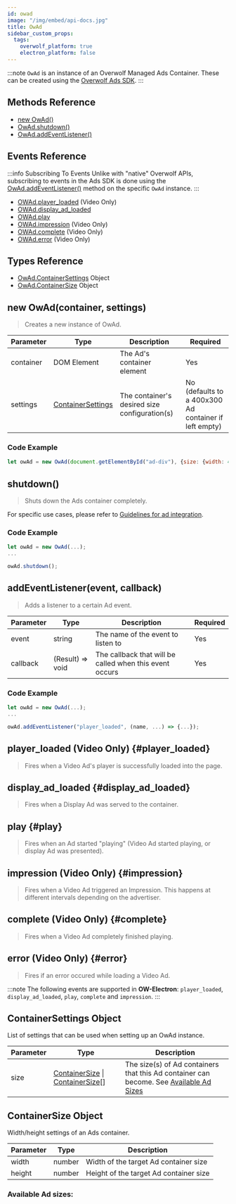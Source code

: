 ```yaml
---
id: owad
image: "/img/embed/api-docs.jpg"
title: OwAd
sidebar_custom_props:
  tags:
    overwolf_platform: true
    electron_platform: false
---
```


:::note
`OwAd` is an instance of an Overwolf Managed Ads Container.
These can be created using the [Overwolf Ads SDK](/start/monetize-your-app/advertising/ads-sdk).
:::


## Methods Reference

* [new OwAd()](#new-owadcontainer-settings)
* [OwAd.shutdown()](#shutdown)
* [OwAd.addEventListener()](#addeventlistenerevent-callback)

## Events Reference

:::info Subscribing To Events
Unlike with "native" Overwolf APIs, subscribing to events in the Ads SDK is done using the
[OwAd.addEventListener()](#addeventlistenerevent-callback) method on the specific `OwAd` instance.
:::

* [OWAd.player_loaded](#player_loaded) (Video Only)
* [OWAd.display_ad_loaded](#display_ad_loaded)
* [OWAd.play](#play)
* [OWAd.impression](#impression) (Video Only)
* [OWAd.complete](#complete) (Video Only)
* [OWAd.error](#error) (Video Only)


## Types Reference

* [OwAd.ContainerSettings](#containersettings-object) Object
* [OwAd.ContainerSize](#containersize-object) Object


## new OwAd(container, settings)

> Creates a new instance of OwAd.

Parameter | Type   | Description                                  | Required |
--------- | -------| -------------------------------------------- | -------- |
container | DOM Element | The Ad's container element | Yes |
settings  | [ContainerSettings](#containersettings-object) | The container's desired size configuration(s) | No (defaults to a 400x300 Ad container if left empty) |

### Code Example

```js title="Creates a new OwAd, with the element ad-div as its container, with a container size of 400x300"
let owAd = new OwAd(document.getElementById("ad-div"), {size: {width: 400, height: 300}});
```

## shutdown()

> Shuts down the Ads container completely.

For specific use cases, please refer to [Guidelines for ad integration](/start/monetize-your-app/advertising/ads-sdk#guidelines-for-ads-integration).

### Code Example

```js title="Shut Down an existing OwAd instance"
let owAd = new OwAd(...);
...

owAd.shutdown();
```


## addEventListener(event, callback)

> Adds a listener to a certain Ad event.

Parameter | Type   | Description                                  | Required |
--------- | ------ | -------------------------------------------- | -------- |
event     | string | The name of the event to listen to           | Yes |
callback  | (Result) => void | The callback that will be called when this event occurs | Yes |

### Code Example

```js title="Add an event listener to an OwAd"
let owAd = new OwAd(...);
...

owAd.addEventListener("player_loaded", (name, ...) => {...});
```

## player_loaded (Video Only) {#player_loaded}

> Fires when a Video Ad's player is successfully loaded into the page.

## display_ad_loaded {#display_ad_loaded}

> Fires when a Display Ad was served to the container.

## play {#play}

> Fires when an Ad started "playing" (Video Ad started playing, or display Ad was presented).

## impression (Video Only) {#impression}

> Fires when a Video Ad triggered an Impression. This happens at different intervals depending on the advertiser.

## complete (Video Only) {#complete}

> Fires when a Video Ad completely finished playing.

## error (Video Only) {#error}

> Fires if an error occured while loading a Video Ad.

:::note
The following events are supported in **OW-Electron**: `player_loaded`, `display_ad_loaded`, `play`, `complete` and `impression`.
:::

## ContainerSettings Object

List of settings that can be used when setting up an OwAd instance.

Parameter          | Type                            | Description                                       |
-------------------| --------------------------------| ------------------------------------------------- |
size               | [ContainerSize](#containersize-object) \| [ContainerSize](#containersize-object)[] | The size(s) of Ad containers that this Ad container can become. See [Available Ad Sizes](#available-ad-sizes) |

## ContainerSize Object

Width/height settings of an Ads container.

Parameter          | Type                            | Description                                       |
-------------------| --------------------------------| ------------------------------------------------- |
width              | number                          | Width of the target Ad container size             |
height             | number                          | Height of the target Ad container size            |

### Available Ad sizes:


<AdSizes/>
